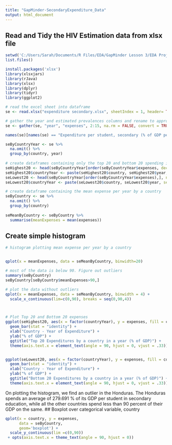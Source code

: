 ```yaml
---
title: "GapMinder-SecondaryExpenditure_Data"
output: html_document
---
```


## Read and Tidy the HIV Estimation data from xlsx file

```r
setwd('C:/Users/Sarah/Documents/R Files/EDA/GapMinder Lesson 3/EDA Project files')
list.files()

install.packages('xlsx')
library(xlsxjars)
library(rJava)
library(xlsx)
library(dplyr)
library(tidyr)
library(ggplot2)

# read the excel sheet into dataframe
se <- read.xlsx("expenditure secondary.xlsx", sheetIndex = 1, header= TRUE, check.names=FALSE)

# gather the year and estimated prevalences columns and rename to appropriate names
se <- gather(se, "year", "expenses", 2:15, na.rm = FALSE, convert = TRUE)

names(se)[names(se) == "Expenditure per student, secondary (% of GDP per capita)"] <- "country"

seByCountryYear <- se %>%
  na.omit() %>%
  group_by(country, year)
  
# create dataframes containing only the top 20 and bottom 20 spending in a year by a country
seHighest20 <- head(seByCountryYear[order(seByCountryYear$expenses, decreasing = T),], n = 20)
seHighest20$countryYear <- paste(seHighest20$country, seHighest20$year, sep=" - ")
seLowest20 <- head(seByCountryYear[order(seByCountryYear$expenses),], n = 20)
seLowest20$countryYear <- paste(seLowest20$country, seLowest20$year, sep=" - ")

# create dataframe containing the mean expense per year by a country 
seByCountry <- se %>%
  na.omit() %>%
  group_by(country)
  
seMeanByCountry <- seByCountry %>%
  summarise(meanExpenses = mean(expenses))


```

## Create simple histogram

```r
# histogram plotting mean expense per year by a country


qplot(x = meanExpenses, data = seMeanByCountry, binwidth=20)

# most of the data is below 90. Figure out outliers
summary(seByCountry)
seByCountry[seByCountry$meanExpenses>90,]

# plot the data without outliers
qplot(x = meanExpenses, data = seMeanByCountry, binwidth = 4) +
  scale_x_continuous(lim=c(0,90), breaks = seq(0,90,4))



# Plot Top 20 and Bottom 20 expenses
ggplot(seHighest20, aes(x = factor(countryYear), y = expenses, fill = country)) + 
  geom_bar(stat = "identity") +
  xlab("Country - Year of Expenditure") +
  ylab("% of GDP") +
  ggtitle("Top 20 Expenditures by a country in a year (% of GDP)") +
  theme(axis.text.x = element_text(angle = 90, hjust = 0, vjust = .33))


ggplot(seLowest20, aes(x = factor(countryYear), y = expenses, fill = country)) + 
  geom_bar(stat = "identity") +
  xlab("Country - Year of Expenditure") +
  ylab("% of GDP") +
  ggtitle("Bottom 20 Expenditures by a country in a year (% of GDP)") +
  theme(axis.text.x = element_text(angle = 90, hjust = 0, vjust = .33))

```

On plotting the histogram, we find an outlier in the Honduras. The Honduras spends an average of 279.691 % of its GDP per student in secondary education, while all the other countries spend less than 90 percent of their GDP on the same.
## Boxplot over categorical variable, country

```r
qplot(x = country, y = expenses, 
      data = seByCountry,
      geom='boxplot') + 
  scale_y_continuous(lim =c(0,90))
 + opts(axis.text.x = theme_text(angle = 90, hjust = 0))
  

```



